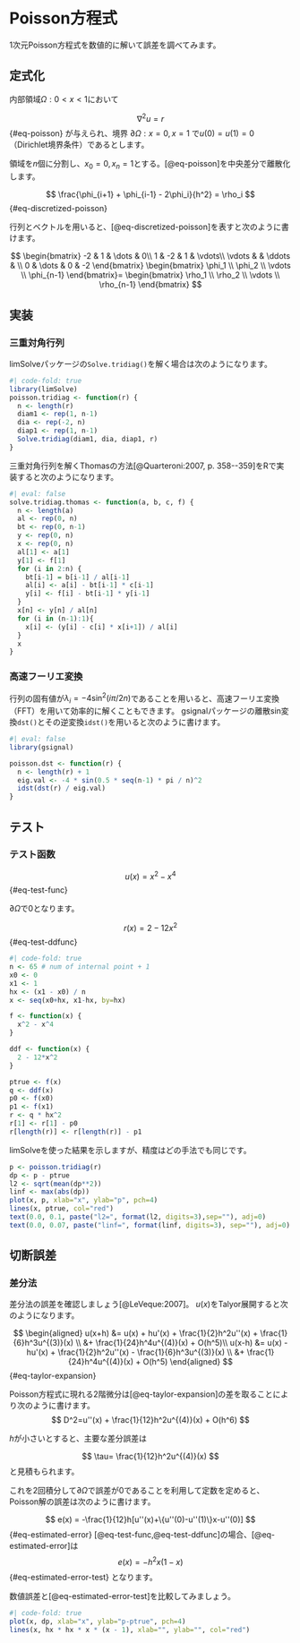 # Poisson方程式

1次元Poisson方程式を数値的に解いて誤差を調べてみます。

## 定式化

内部領域$\Omega:0 < x < 1$において

$$
\nabla^2 u = r
$$ {#eq-poisson} が与えられ、境界 $\partial\Omega: x=0, x=1$ で$u(0)=u(1)=0$ （Dirichlet境界条件）であるとします。

領域を$n$個に分割し、$x_0=0,\,x_n=1$とする。[@eq-poisson]を中央差分で離散化します。

$$
\frac{\phi_{i+1} + \phi_{i-1} - 2\phi_i}{h^2} = \rho_i
$$ {#eq-discretized-poisson}

行列とベクトルを用いると、[@eq-discretized-poisson]を表すと次のように書けます。

$$
\begin{bmatrix}
-2 & 1 & \dots & 0\\
1 & -2 & 1 & \vdots\\
\vdots & & \ddots & \\
0 & \dots & 0 & -2
\end{bmatrix}
\begin{bmatrix}
\phi_1 \\
\phi_2 \\
\vdots \\
\phi_{n-1}
\end{bmatrix}=
\begin{bmatrix}
\rho_1 \\
\rho_2 \\
\vdots \\
\rho_{n-1}
\end{bmatrix}
$$

## 実装

### 三重対角行列

limSolveパッケージの`Solve.tridiag()`を解く場合は次のようになります。

```r
#| code-fold: true
library(limSolve)
poisson.tridiag <- function(r) {
  n <- length(r)
  diam1 <- rep(1, n-1)
  dia <- rep(-2, n)
  diap1 <- rep(1, n-1)
  Solve.tridiag(diam1, dia, diap1, r) 
}
```

三重対角行列を解くThomasの方法[@Quarteroni:2007, p. 358--359]をRで実装すると次のようになります。

```r
#| eval: false
solve.tridiag.thomas <- function(a, b, c, f) {
  n <- length(a)
  al <- rep(0, n)
  bt <- rep(0, n-1)
  y <- rep(0, n)
  x <- rep(0, n)
  al[1] <- a[1]
  y[1] <- f[1]
  for (i in 2:n) {
    bt[i-1] = b[i-1] / al[i-1]
    al[i] <- a[i] - bt[i-1] * c[i-1]
    y[i] <- f[i] - bt[i-1] * y[i-1]
  }
  x[n] <- y[n] / al[n]
  for (i in (n-1):1){
    x[i] <- (y[i] - c[i] * x[i+1]) / al[i]
  }
  x
}
```

### 高速フーリエ変換

行列の固有値が$\lambda_i=-4\sin^2(i\pi/2n)$であることを用いると、高速フーリエ変換（FFT）を用いて効率的に解くこともできます。 gsignalパッケージの離散sin変換`dst()`とその逆変換`idst()`を用いると次のように書けます。

```r
#| eval: false
library(gsignal)

poisson.dst <- function(r) {
  n <- length(r) + 1
  eig.val <- -4 * sin(0.5 * seq(n-1) * pi / n)^2
  idst(dst(r) / eig.val)
}
```

## テスト

### テスト函数

$$
u(x) = x^2 - x^4
$$ {#eq-test-func}

$\partial\Omega$で0となります。

$$
r(x) = 2 - 12x^2
$$ {#eq-test-ddfunc}

```r
#| code-fold: true
n <- 65 # num of internal point + 1
x0 <- 0
x1 <- 1
hx <- (x1 - x0) / n
x <- seq(x0+hx, x1-hx, by=hx)

f <- function(x) {
  x^2 - x^4
}

ddf <- function(x) {
  2 - 12*x^2
}

ptrue <- f(x)
q <- ddf(x)
p0 <- f(x0)
p1 <- f(x1)
r <- q * hx^2
r[1] <- r[1] - p0
r[length(r)] <- r[length(r)] - p1
```

limSolveを使った結果を示しますが、精度はどの手法でも同じです。

```r
p <- poisson.tridiag(r)
dp <- p - ptrue
l2 <- sqrt(mean(dp**2))
linf <- max(abs(dp))
plot(x, p, xlab="x", ylab="p", pch=4)
lines(x, ptrue, col="red")
text(0.0, 0.1, paste("l2=", format(l2, digits=3),sep=""), adj=0)
text(0.0, 0.07, paste("linf=", format(linf, digits=3), sep=""), adj=0)
```

## 切断誤差

### 差分法

差分法の誤差を確認しましょう[@LeVeque:2007]。 $u(x)$をTalyor展開すると次のようになります。

$$
\begin{aligned}
u(x+h) &= u(x) + hu'(x) + \frac{1}{2}h^2u''(x) + \frac{1}{6}h^3u^{(3)}(x) \\
&+ \frac{1}{24}h^4u^{(4)}(x) + O(h^5)\\
u(x-h) &= u(x) - hu'(x) + \frac{1}{2}h^2u''(x) - \frac{1}{6}h^3u^{(3)}(x) \\
&+ \frac{1}{24}h^4u^{(4)}(x) + O(h^5)
\end{aligned}
$$ {#eq-taylor-expansion}


Poisson方程式に現れる2階微分は[@eq-taylor-expansion]の差を取ることにより次のように書けます。 $$
D^2=u''(x) + \frac{1}{12}h^2u^{(4)}(x) + O(h^6)
$$

$h$が小さいとすると、主要な差分誤差は

$$
\tau= \frac{1}{12}h^2u^{(4)}(x)
$$ と見積もられます。

これを2回積分して$\partial\Omega$で誤差が0であることを利用して定数を定めると、Poisson解の誤差は次のように書けます。

$$
e(x) = -\frac{1}{12}h[u''(x)+\{u''(0)-u''(1)\}x-u''(0)]
$$ {#eq-estimated-error} [@eq-test-func,@eq-test-ddfunc]の場合、[@eq-estimated-error]は $$
e(x) = -h^2x(1-x)
$$ {#eq-estimated-error-test} となります。

数値誤差と[@eq-estimated-error-test]を比較してみましょう。

```r
#| code-fold: true
plot(x, dp, xlab="x", ylab="p-ptrue", pch=4)
lines(x, hx * hx * x * (x - 1), xlab="", ylab="", col="red")
```
